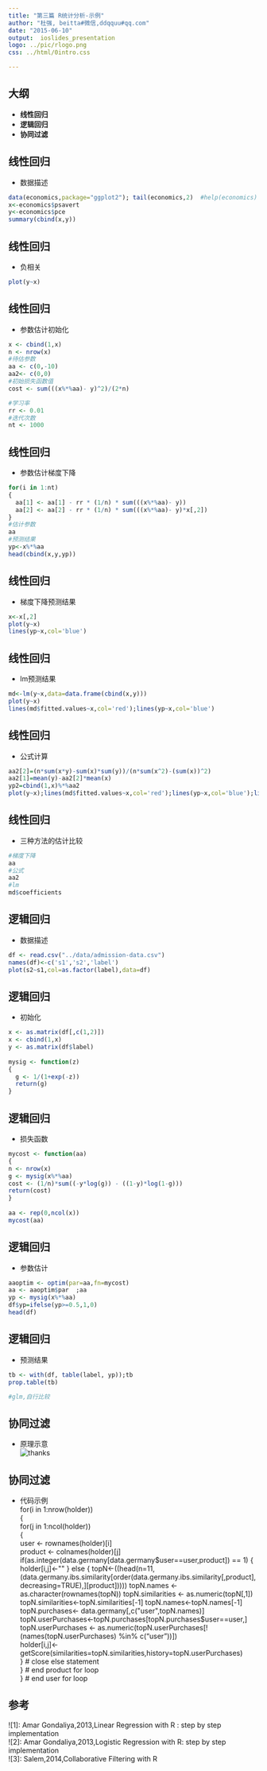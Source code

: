 ```yaml
---
title: "第三篇 R统计分析-示例"
author: "杜强, beitta#微信,ddqquu#qq.com"
date: "2015-06-10"
output:  ioslides_presentation
logo: ../pic/rlogo.png
css: ../html/0intro.css

---
```


## 大纲
-  **线性回归**  
-  **逻辑回归**    
-  **协同过滤**  



##  线性回归
- 数据描述  
```r
data(economics,package="ggplot2"); tail(economics,2)  #help(economics)
x<-economics$psavert
y<-economics$pce
summary(cbind(x,y))
```

##  线性回归
- 负相关  
```r
plot(y~x) 
```

##  线性回归
- 参数估计初始化  
```r
x <- cbind(1,x)
n <- nrow(x)
#待估参数
aa <- c(0,-10) 
aa2<- c(0,0)
#初始损失函数值
cost <- sum(((x%*%aa)- y)^2)/(2*n)

#学习率
rr <- 0.01
#迭代次数
nt <- 1000

```

##  线性回归
- 参数估计梯度下降  
```r
for(i in 1:nt)
{
  aa[1] <- aa[1] - rr * (1/n) * sum(((x%*%aa)- y))
  aa[2] <- aa[2] - rr * (1/n) * sum(((x%*%aa)- y)*x[,2])
}
#估计参数
aa
#预测结果
yp<-x%*%aa
head(cbind(x,y,yp))

```

##  线性回归
- 梯度下降预测结果  
```r
x<-x[,2]
plot(y~x) 
lines(yp~x,col='blue')
```

##  线性回归
- lm预测结果  
```r
md<-lm(y~x,data=data.frame(cbind(x,y)))
plot(y~x) 
lines(md$fitted.values~x,col='red');lines(yp~x,col='blue')
```

##  线性回归
- 公式计算  
```r
aa2[2]=(n*sum(x*y)-sum(x)*sum(y))/(n*sum(x^2)-(sum(x))^2)
aa2[1]=mean(y)-aa2[2]*mean(x)
yp2=cbind(1,x)%*%aa2
plot(y~x);lines(md$fitted.values~x,col='red');lines(yp~x,col='blue');lines(yp2~x,col='green')
```

##  线性回归
- 三种方法的估计比较  
```r
#梯度下降
aa
#公式
aa2
#lm
md$coefficients
```

##  逻辑回归
- 数据描述  
```r
df <- read.csv("../data/admission-data.csv")  
names(df)<-c('s1','s2','label')  
plot(s2~s1,col=as.factor(label),data=df)  
```

##  逻辑回归
- 初始化   
```r
x <- as.matrix(df[,c(1,2)])  
x <- cbind(1,x)  
y <- as.matrix(df$label)  
  
mysig <- function(z)  
{  
  g <- 1/(1+exp(-z))  
  return(g)  
}  

```

##  逻辑回归
- 损失函数     
```r
mycost <- function(aa)  
{  
n <- nrow(x)  
g <- mysig(x%*%aa)  
cost <- (1/n)*sum((-y*log(g)) - ((1-y)*log(1-g)))  
return(cost)  
}  
  
aa <- rep(0,ncol(x))  
mycost(aa)  
```


##  逻辑回归
- 参数估计     
```r
aaoptim <- optim(par=aa,fn=mycost)  
aa <- aaoptim$par  ;aa  
yp <- mysig(x%*%aa)  
df$yp=ifelse(yp>=0.5,1,0)  
head(df)  
```

##  逻辑回归
- 预测结果     
```r
tb <- with(df, table(label, yp));tb  
prop.table(tb)  

#glm,自行比较

```

##  协同过滤
- 原理示意    
![thanks](../pic/cf.jpg)  

##  协同过滤
- 代码示例      
   for(i in 1:nrow(holder))   
   {  
       for(j in 1:ncol(holder))   
       {  
             user <- rownames(holder)[i]  
             product <- colnames(holder)[j]  
             if(as.integer(data.germany[data.germany$user==user,product]) == 1)  
             {   
                 holder[i,j]<-""  
              } else {  
             topN<-((head(n=11,(data.germany.ibs.similarity[order(data.germany.ibs.similarity[,product],decreasing=TRUE),][product]))))  
             topN.names <- as.character(rownames(topN))  
             topN.similarities <- as.numeric(topN[,1])  
             topN.similarities<-topN.similarities[-1]  
             topN.names<-topN.names[-1]  
             topN.purchases<- data.germany[,c("user",topN.names)]  
             topN.userPurchases<-topN.purchases[topN.purchases$user==user,]  
             topN.userPurchases <- as.numeric(topN.userPurchases[!(names(topN.userPurchases) %in% c("user"))])  
             holder[i,j]<-getScore(similarities=topN.similarities,history=topN.userPurchases)  
         } # close else statement  
       } # end product for loop    
   } # end user for loop   


##  参考
![1]: Amar Gondaliya,2013,Linear Regression with R : step by step implementation    
![2]: Amar Gondaliya,2013,Logistic Regression with R: step by step implementation  
![3]: Salem,2014,Collaborative Filtering with R

